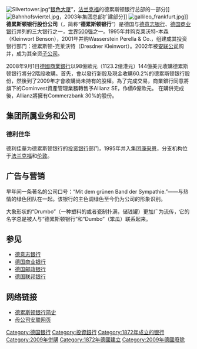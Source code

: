 {{Copy edit|time=2022-01-05T14:26:40+00:00}}
{{Infobox_Company 
|   company_name   = 德累斯顿银行股份公司 
|   company_logo   = [[File:Dresdnerbank_logo.jpeg|250px]] 
|   company_type   = （[[Xetra系统|Xetra系统]]交易的）[[公众公司|公众公司]]  
|   company_slogan =  Mit dem grünen Band der Sympathie.<br/>与热情的绿色团队在一起
|   foundation     = 1872年<br>{{GER}} [[德累斯顿|德累斯顿]]
|   location       = [[德国|德国]][[法兰克福|法兰克福]]
|   key_people     = 董事会主席[[赫伯特·瓦尔特|赫伯特·瓦尔特]]（{{link-de|赫伯特·瓦爾特|Herbert Walter}}）<br/>[[监事会|监事会]]主席[[迈克尔·迪克曼|迈克尔·迪克曼]]（{{link-de|邁克爾·狄克曼|Michael Diekmann}}）
|   num_employees  = 
|   industry       = [[银行业|银行]]
|   products       = [[商业银行|商业银行]]业务<br/>[[投资银行|投资银行]]业务
|   revenue        == 
|   homepage       = [http://www.dresdner-bank.com Dresdner-Bank.com/]
}}
[[File:Silvertower.jpg|thumb]]“[[银色大厦|银色大厦]]”，[[法兰克福|法兰克福]]的德累斯顿银行总部的一部分]]
[[File:Bahnhofsviertel.jpg|thumb]]，2003年集团总部扩建部分]]
<!--[[File:Silvertower.jpg|thumb]]，总部的一部分]]-->
[[File:gallileo_frankfurt.jpg|thumb]]]]
'''德累斯顿银行股份公司'''（{{lang-de|Dresdner Bank}}，简称“'''德累斯顿银行'''”）是德国与[[德意志银行|德意志银行]]、[[德国商业银行|德国商业银行]]并列的三大银行之一，[[世界500强|世界500强]]之一。1995年并购克莱沃特-本森（Kleinwort Benson），2001年并购Wasserstein Perella & Co.，组建成其投资银行部门：德累斯顿-克莱沃特（Dresdner Kleinwort）。2002年被[[安联公司|安联公司]]购并，成为其全资[[子公司|子公司]]。

2008年9月1日[[德國商業銀行|德國商業銀行]]以98億歐元（1123.2億港元）144億美元收購德累斯顿银行將分2階段收購。首先，會以發行新股及現金收購60.2%的德累斯顿银行股份，然後到了2009年才會收購尚未持有的股權。為了完成交易，商業銀行同意將旗下的Cominvest資產管理業務轉售予Allianz SE，作價6億歐元。
在購併完成後，Allianz將擁有Commerzbank 30%的股份。

==集团所属业务和公司==

===德利佳华===
德利佳華为德累斯顿银行的[[投资银行|投资银行]]部门，1995年并入集团[[康采恩|康采恩]]，分支机构位于[[法兰克福|法兰克福]]和[[伦敦|伦敦]]。

==广告与营销==
早年间一条著名的公司口号：“Mit dem grünen Band der Sympathie.”——与热情的绿色团队在一起。该银行的主色调绿色至今仍为公司的形象识别。

大象形状的“Drumbo”（一种塑料的或者瓷制扑满，储钱罐）更加广为流传，它的名字总是被人与“德累斯顿银行”和“Dumbo”（笨瓜）联系起来。
==参见==
*[[德意志银行|德意志银行]]
*[[德国商业银行|德国商业银行]]
*[[德国邮政银行|德国邮政银行]]
*[[德国联邦银行|德国联邦银行]]

==网络链接==
*[http://www.dresdner-bank.com/content/03_unternehmen/01_zahlen_fakten/02_historie/02_zeitleiste/1872_bis_1913.html 德累斯顿银行简史] {{Wayback|url=http://www.dresdner-bank.com/content/03_unternehmen/01_zahlen_fakten/02_historie/02_zeitleiste/1872_bis_1913.html |date=20070928044108 }}
*[http://www.allianz.com 母公司安联网页] {{Wayback|url=http://www.allianz.com/ |date=20090907232849 }}

{{commons|Dresdner Bank AG}}

{{DEFAULTSORT:Dresdner Bank}}
[[Category:德国银行|Category:德国银行]]
[[Category:投資銀行|Category:投資銀行]]
[[Category:1872年成立的银行|Category:1872年成立的银行]]
[[Category:2009年併購|Category:2009年併購]]
[[Category:1872年德國建立|Category:1872年德國建立]]
[[Category:2009年德國廢除|Category:2009年德國廢除]]